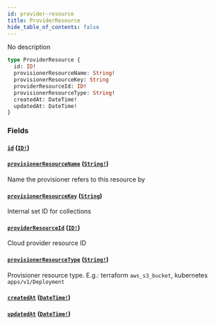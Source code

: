 ```yaml
---
id: provider-resource
title: ProviderResource
hide_table_of_contents: false
---
```



No description

```graphql
type ProviderResource {
  id: ID!
  provisionerResourceName: String!
  provisionerResourceKey: String
  providerResourceId: ID!
  provisionerResourceType: String!
  createdAt: DateTime!
  updatedAt: DateTime!
}
```


### Fields

#### [`id`](#) ([`ID!`](/swapi/scalars/id))




#### [`provisionerResourceName`](#) ([`String!`](/swapi/scalars/string))

Name the provisioner refers to this resource by


#### [`provisionerResourceKey`](#) ([`String`](/swapi/scalars/string))

Internal set ID for collections


#### [`providerResourceId`](#) ([`ID!`](/swapi/scalars/id))

Cloud provider resource ID


#### [`provisionerResourceType`](#) ([`String!`](/swapi/scalars/string))

Provisioner resource type. E.g.: terraform `aws_s3_bucket`, kubernetes `apps/v1/Deployment`


#### [`createdAt`](#) ([`DateTime!`](/swapi/scalars/date-time))




#### [`updatedAt`](#) ([`DateTime!`](/swapi/scalars/date-time))






